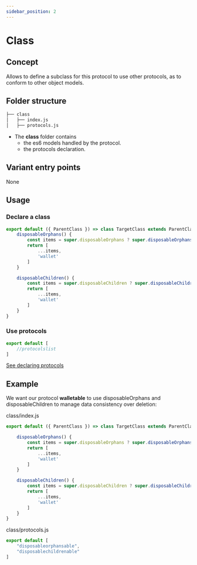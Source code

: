 ```yaml
---
sidebar_position: 2
---
```


# Class

## Concept
Allows to define a subclass for this protocol to use other protocols, as to conform to other object models.

## Folder structure

```bash
├── class
│   ├── index.js
│   ├── protocols.js
```

- The **class** folder contains 
    - the es6 models handled by the protocol.
    - the protocols declaration.

## Variant entry points
None

## Usage
### Declare a class

```js
export default ({ ParentClass }) => class TargetClass extends ParentClass {
    disposableOrphans() {
        const items = super.disposableOrphans ? super.disposableOrphans() : []
        return [
            ...items,
            'wallet'
        ]
    }

    disposableChildren() {
        const items = super.disposableChildren ? super.disposableChildren() : []
        return [
            ...items,
            'wallet'
        ]
    }
}
```
### Use protocols
```js
export default [
    //protocolslist 
]
```
[See declaring protocols](../../guides/use.mdx)

## Example
We want our protocol **walletable** to use disposableOrphans and disposableChildren to manage data consistency over deletion:

class/index.js
```js
export default ({ ParentClass }) => class TargetClass extends ParentClass {   

    disposableOrphans() {
        const items = super.disposableOrphans ? super.disposableOrphans() : []
        return [
            ...items,
            'wallet'
        ]
    }

    disposableChildren() {
        const items = super.disposableChildren ? super.disposableChildren() : []
        return [
            ...items,
            'wallet'
        ]
    }
}
``` 

class/protocols.js
```js
export default [
    "disposableorphansable",
    "disposablechildrenable"
]
``` 
